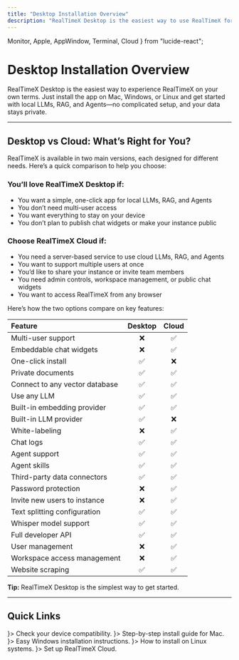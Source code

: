 ```yaml
---
title: "Desktop Installation Overview"
description: "RealTimeX Desktop is the easiest way to use RealTimeX for most people."
---
```


  Monitor,
  Apple,
  AppWindow,
  Terminal,
  Cloud
} from "lucide-react";

# Desktop Installation Overview

RealTimeX Desktop is the easiest way to experience RealTimeX on your own terms. Just install the app on Mac, Windows, or Linux and get started with local LLMs, RAG, and Agents—no complicated setup, and your data stays private.

---

## Desktop vs Cloud: What’s Right for You?

RealTimeX is available in two main versions, each designed for different needs. Here’s a quick comparison to help you choose:

### You’ll love **RealTimeX Desktop** if:

- You want a simple, one-click app for local LLMs, RAG, and Agents
- You don’t need multi-user access
- You want everything to stay on your device
- You don’t plan to publish chat widgets or make your instance public

### Choose **RealTimeX Cloud** if:

- You need a server-based service to use cloud LLMs, RAG, and Agents
- You want to support multiple users at once
- You’d like to share your instance or invite team members
- You need admin controls, workspace management, or public chat widgets
- You want to access RealTimeX from any browser

Here’s how the two options compare on key features:

| Feature                        | Desktop        | Cloud         |
| :----------------------------- | :------------: | :-----------: |
| Multi-user support             |      ❌        |      ✅        |
| Embeddable chat widgets        |      ❌        |      ✅        |
| One-click install              |      ✅        |      ❌        |
| Private documents              |      ✅        |      ✅        |
| Connect to any vector database |      ✅        |      ✅        |
| Use any LLM                    |      ✅        |      ✅        |
| Built-in embedding provider    |      ✅        |      ✅        |
| Built-in LLM provider          |      ✅        |      ❌        |
| White-labeling                 |      ❌        |      ✅        |
| Chat logs                      |      ✅        |      ✅        |
| Agent support                  |      ✅        |      ✅        |
| Agent skills                   |      ✅        |      ✅        |
| Third-party data connectors    |      ✅        |      ✅        |
| Password protection            |      ❌        |      ✅        |
| Invite new users to instance   |      ❌        |      ✅        |
| Text splitting configuration   |      ✅        |      ✅        |
| Whisper model support          |      ✅        |      ✅        |
| Full developer API             |      ✅        |      ✅        |
| User management                |      ❌        |      ✅        |
| Workspace access management    |      ❌        |      ✅        |
| Website scraping               |      ✅        |      ✅        |

<Callout type="info" emoji="✨">
  <strong>Tip:</strong> RealTimeX Desktop is the simplest way to get started.
</Callout>

---

## Quick Links

<div style={{
  display: "grid",
  gridTemplateColumns: "repeat(auto-fit, minmax(250px, 1fr))",
  gap: "1.1rem",
  marginTop: "1.2rem"
}}>
  <FeatureCard title="System Requirements" href="system-requirements" icon={<Monitor size={36} color="#226cff" />}>
    Check your device compatibility.
  </FeatureCard>
  <FeatureCard title="MacOS Install" href="macos" icon={<Apple size={36} color="#000" />}>
    Step-by-step install guide for Mac.
  </FeatureCard>
  <FeatureCard title="Windows Install" href="windows" icon={<AppWindow size={36} color="#0066c5" />}>
    Easy Windows installation instructions.
  </FeatureCard>
  <FeatureCard title="Linux Install" href="linux" icon={<Terminal size={36} color="#222" />}>
    How to install on Linux systems.
  </FeatureCard>
  <FeatureCard title="Cloud Install" href="/installation-docker/cloud-docker" icon={<Cloud size={36} color="#226cff" />}>
    Set up RealTimeX Cloud.
  </FeatureCard>
</div>